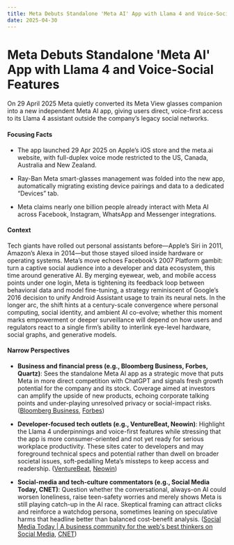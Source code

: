 ```yaml
---
title: Meta Debuts Standalone 'Meta AI' App with Llama 4 and Voice-Social Features
date: 2025-04-30
---
```


# Meta Debuts Standalone 'Meta AI' App with Llama 4 and Voice-Social Features

On 29 April 2025 Meta quietly converted its Meta View glasses companion into a new independent Meta AI app, giving users direct, voice-first access to its Llama 4 assistant outside the company’s legacy social networks.

#### Focusing Facts

- The app launched 29 Apr 2025 on Apple’s iOS store and the meta.ai website, with full-duplex voice mode restricted to the US, Canada, Australia and New Zealand.

- Ray-Ban Meta smart-glasses management was folded into the new app, automatically migrating existing device pairings and data to a dedicated “Devices” tab.

- Meta claims nearly one billion people already interact with Meta AI across Facebook, Instagram, WhatsApp and Messenger integrations.

#### Context

Tech giants have rolled out personal assistants before—Apple’s Siri in 2011, Amazon’s Alexa in 2014—but those stayed siloed inside hardware or operating systems. Meta’s move echoes Facebook’s 2007 Platform gambit: turn a captive social audience into a developer and data ecosystem, this time around generative AI. By merging eyewear, web, and mobile access points under one login, Meta is tightening its feedback loop between behavioral data and model fine-tuning, a strategy reminiscent of Google’s 2016 decision to unify Android Assistant usage to train its neural nets. In the longer arc, the shift hints at a century-scale convergence where personal computing, social identity, and ambient AI co-evolve; whether this moment marks empowerment or deeper surveillance will depend on how users and regulators react to a single firm’s ability to interlink eye-level hardware, social graphs, and generative models.

#### Narrow Perspectives

- **Business and financial press (e.g., Bloomberg Business, Forbes, Quartz)**: Sees the standalone Meta AI app as a strategic move that puts Meta in more direct competition with ChatGPT and signals fresh growth potential for the company and its stock. Coverage aimed at investors can amplify the upside of new products, echoing corporate talking points and under-playing unresolved privacy or social-impact risks. ([Bloomberg Business](https://www.bloomberg.com/news/articles/2025-04-29/meta-launches-standalone-ai-app-in-bid-to-compete-with-chatgpt), [Forbes](https://www.forbes.com/sites/antoniopequenoiv/2025/04/29/heres-what-to-know-about-metas-standalone-ai-app-to-rival-chatgpt/))

- **Developer-focused tech outlets (e.g., VentureBeat, Neowin)**: Highlight the Llama 4 underpinnings and voice-first features while stressing that the app is more consumer-oriented and not yet ready for serious workplace productivity. These sites cater to developers and may foreground technical specs and potential rather than dwell on broader societal issues, soft-pedalling Meta’s missteps to keep access and readership. ([VentureBeat](https://venturebeat.com/ai/metas-first-dedicated-ai-app-is-here-with-llama-4-but-its-more-consumer-than-productivity-or-business-oriented/), [Neowin](https://www.neowin.net/news/meta-ai-gets-a-dedicated-app-with-voice-first-experience-powered-by-llama-4/))

- **Social-media and tech-culture commentators (e.g., Social Media Today, CNET)**: Question whether the conversational, always-on AI could worsen loneliness, raise teen-safety worries and merely shows Meta is still playing catch-up in the AI race. Skeptical framing can attract clicks and reinforce a watchdog persona, sometimes leaning on speculative harms that headline better than balanced cost-benefit analysis. ([Social Media Today | A business community for the web's best thinkers on Social Media](https://www.socialmediatoday.com/news/meta-launches-separate-ai-chat-app/746658/), [CNET](https://www.cnet.com/tech/services-and-software/metas-first-llamacon-shows-the-tech-giants-still-playing-catch-up/))
